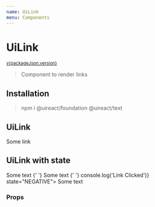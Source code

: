 ```yaml
---
name: UiLink
menu: Components
---
```





# UiLink

<sup>
  <a href="https://github.com/inavac182/ui-react/blob/main/packages/text/" target="_blank">
    v{packageJson.version}
  </a>
</sup>

> Component to render links

## Installation

> npm i @uireact/foundation @uireact/text

## UiLink

<Playground>
  <UiLink href="https://uireact.io">Some link</UiLink>
</Playground>

## UiLink with state

<Playground>
  <UiLink href="https://uireact.io" target="_blank" category="ERROR">
    Some text
  </UiLink>{' '}
  <UiLink href="https://uireact.io" category="POSITIVE">
    Some text
  </UiLink>{' '}
  <UiLink handleClick={() => console.log('Link Clicked')} state="NEGATIVE">
    Some text
  </UiLink>
</Playground>

### Props

<Props of={UiLink} />
